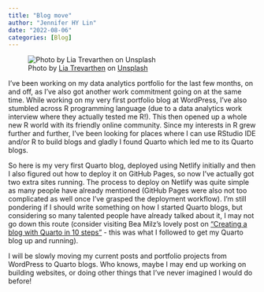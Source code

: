 ```yaml
---
title: "Blog move"
author: "Jennifer HY Lin"
date: "2022-08-06"
categories: [Blog]
---
```


![Photo by <a href="https://unsplash.com/@melodi2?utm_source=unsplash&utm_medium=referral&utm_content=creditCopyText">Lia Trevarthen</a> on <a href="https://unsplash.com/s/photos/boxes?utm_source=unsplash&utm_medium=referral&utm_content=creditCopyText">Unsplash</a>](Box.jpg)

I've been working on my data analytics portfolio for the last few months, on and off, as I've also got another work commitment going on at the same time. While working on my very first portfolio blog at WordPress, I've also stumbled across R programming language (due to a data analytics work interview where they actually tested me R!). This then opened up a whole new R world with its friendly online community. Since my interests in R grew further and further, I've been looking for places where I can use RStudio IDE and/or R to build blogs and gladly I found Quarto which led me to its Quarto blogs.

So here is my very first Quarto blog, deployed using Netlify initially and then I also figured out how to deploy it on GitHub Pages, so now I've actually got two extra sites running. The process to deploy on Netlify was quite simple as many people have already mentioned (GitHub Pages were also not too complicated as well once I've grasped the deployment workflow). I'm still pondering if I should write something on how I started Quarto blogs, but considering so many talented people have already talked about it, I may not go down this route (consider visiting Bea Milz's lovely post on ["Creating a blog with Quarto in 10 steps"](https://beamilz.com/posts/2022-06-05-creating-a-blog-with-quarto/en/index.html) - this was what I followed to get my Quarto blog up and running).

I will be slowly moving my current posts and portfolio projects from WordPress to Quarto blogs. Who knows, maybe I may end up working on building websites, or doing other things that I've never imagined I would do before!
